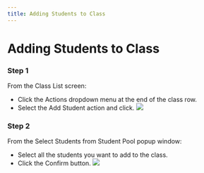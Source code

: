 ```yaml
--- 
title: Adding Students to Class
--- 
```



# Adding Students to Class


### Step 1 

From the Class List screen:
- Click the Actions dropdown menu at the end of the class row.
- Select the Add Student action and click.
![](/img/ulearning/teacher/class05.png)

### Step 2 

From the Select Students from Student Pool popup window:
- Select all the students you want to add to the class.
- Click the Confirm button.
![](/img/ulearning/teacher/class06.png)
